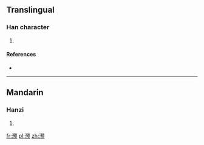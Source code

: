{{also|澦}}
==Translingual==

===Han character===
{{Han char|rn=85|rad=水|as=10|sn=13|four=|canj=水弓弓人 (ENNO)}}

# {{defn|Han|sort=水10}}

====References====
* {{Han ref|kx=0643.241|hdz=31711.080|uh=6EEA|ud=28394}}

----

==Mandarin==

===Hanzi===
{{cmn-hanzi|tra=澦|pin=[[yù]] ([[yu4]])|wg=yü<sup>4</sup>}}

# {{defn|Mandarin|sort=水10}}

[[fr:滪]]
[[pl:滪]]
[[zh:滪]]